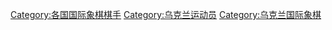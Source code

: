 [[Category:各国国际象棋棋手|Category:各国国际象棋棋手]]
[[Category:乌克兰运动员|Category:乌克兰运动员]]
[[Category:乌克兰国际象棋|Category:乌克兰国际象棋]]